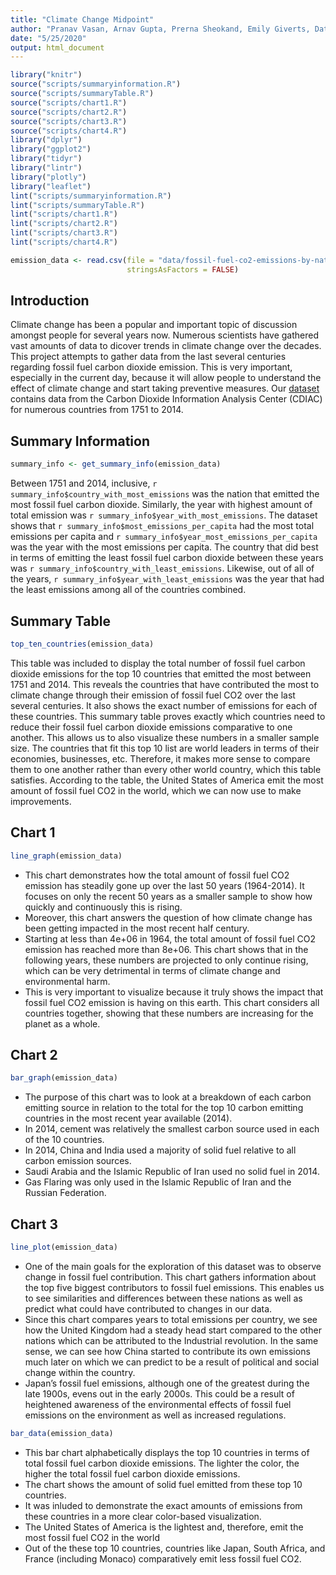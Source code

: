```yaml
---
title: "Climate Change Midpoint"
author: "Pranav Vasan, Arnav Gupta, Prerna Sheokand, Emily Giverts, Datta Dave"
date: "5/25/2020"
output: html_document
---
```


```r
library("knitr")
source("scripts/summaryinformation.R")
source("scripts/summaryTable.R")
source("scripts/chart1.R")
source("scripts/chart2.R")
source("scripts/chart3.R")
source("scripts/chart4.R")
library("dplyr")
library("ggplot2")
library("tidyr")
library("lintr")
library("plotly")
library("leaflet")
lint("scripts/summaryinformation.R")
lint("scripts/summaryTable.R")
lint("scripts/chart1.R")
lint("scripts/chart2.R")
lint("scripts/chart3.R")
lint("scripts/chart4.R")
```

```r
emission_data <- read.csv(file = "data/fossil-fuel-co2-emissions-by-nation.csv",
                          stringsAsFactors = FALSE)
```


## Introduction

Climate change has been a popular and important topic of discussion amongst people for several years now. Numerous scientists have gathered vast amounts of data to dicover trends in climate change over the decades. This project attempts to gather data from the last several centuries regarding fossil fuel carbon dioxide emission. This is very important, especially in the current day, because it will allow people to understand the effect of climate change and start taking preventive measures. Our [dataset](https://datahub.io/core/co2-fossil-by-nation) contains data from the Carbon Dioxide Information Analysis Center (CDIAC) for numerous countries from 1751 to 2014.


## Summary Information

```r
summary_info <- get_summary_info(emission_data)
```
Between 1751 and 2014, inclusive, `r summary_info$country_with_most_emissions` was the nation that emitted the most fossil fuel carbon dioxide. Similarly, the year with highest amount of total emission was `r summary_info$year_with_most_emissions`. The dataset shows that `r summary_info$most_emissions_per_capita` had the most total emissions per capita and `r summary_info$year_most_emissions_per_capita` was the year with the most emissions per capita. The country that did best in terms of emitting the least fossil fuel carbon dioxide between these years was `r summary_info$country_with_least_emissions`. Likewise, out of all of the years, `r summary_info$year_with_least_emissions` was the year that had the least emissions among all of the countries combined.


## Summary Table

```r
top_ten_countries(emission_data)
```

This table was included to display the total number of fossil fuel carbon dioxide emissions for the top 10 countries that emitted the most between 1751 and 2014. This reveals the countries that have contributed the most to climate change through their emission of fossil fuel CO2 over the last several centuries. It also shows the exact number of emissions for each of these countries. This summary table proves exactly which countries need to reduce their fossil fuel carbon dioxide emissions comparative to one another. This allows us to also visualize these numbers in a smaller sample size. The countries that fit this top 10 list are world leaders in terms of their economies, businesses, etc. Therefore, it makes more sense to compare them to one another rather than every other world country, which this table satisfies. According to the table, the United States of America emit the most amount of fossil fuel CO2 in the world, which we can now use to make improvements.


## Chart 1

```r
line_graph(emission_data)
```

- This chart demonstrates how the total amount of fossil fuel CO2 emission has steadily gone up over the last 50 years (1964-2014). It focuses on only the recent 50 years as a smaller sample to show how quickly and continuously this is rising.
- Moreover, this chart answers the question of how climate change has been getting impacted in the most recent half century. 
- Starting at less than 4e+06 in 1964, the total amount of fossil fuel CO2 emission has reached more than 8e+06. This chart shows that in the following years, these numbers are projected to only continue rising, which can be very detrimental in terms of climate change and environmental harm.
- This is very important to visualize because it truly shows the impact that fossil fuel CO2 emission is having on this earth. This chart considers all countries together, showing that these numbers are increasing for the planet as a whole. 


## Chart 2

```r
bar_graph(emission_data)
```

- The purpose of this chart was to look at a breakdown of each carbon emitting source in relation to the total for the top 10 carbon emitting countries in the most recent year available (2014). 
- In 2014, cement was relatively the smallest carbon source used in each of the 10 countries.
- In 2014, China and India used a majority of solid fuel relative to all carbon emission sources.
- Saudi Arabia and the Islamic Republic of Iran used no solid fuel in 2014.
- Gas Flaring was only used in the Islamic Republic of Iran and the Russian Federation.


## Chart 3

```r
line_plot(emission_data)
```

- One of the main goals for the exploration of this dataset was to observe change in fossil fuel contribution. This chart gathers information about the top five biggest contributors to fossil fuel emissions. This enables us to see similarities and differences between these nations as well as predict what could have contributed to changes in our data.
- Since this chart compares years to total emissions per country, we see how the United  Kingdom had a steady head start compared to the other nations which can be attributed to the Industrial revolution. In the same sense, we can see how China started to contribute  its own emissions much later on which we can predict to be a result of political and social change within the country.
- Japan’s fossil fuel emissions, although one of the greatest during the late 1900s, evens out in the early 2000s. This could be a result of heightened awareness of the environmental effects of fossil fuel emissions on the environment as well as increased regulations.

```r
bar_data(emission_data)
```

- This bar chart alphabetically displays the top 10 countries in terms of total fossil fuel carbon dioxide emissions. The lighter the color, the higher the total fossil fuel carbon dioxide emissions.
- The chart shows the amount of solid fuel emitted from these top 10 countries.
- It was inluded to demonstrate the exact amounts of emissions from these countries in a more clear color-based visualization.
- The United States of America is the lightest and, therefore, emit the most fossil fuel CO2 in the world
- Out of the these top 10 countries, countries like Japan, South Africa, and France (including Monaco) comparatively emit less fossil fuel CO2. 
